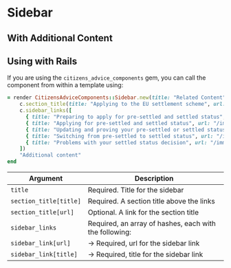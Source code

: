 
# Sidebar

<Preview>
  <Story id="components-sidebar--example" />
</Preview>

## With Additional Content

<Preview>
  <Story id="components-sidebar--with-additional-content" />
</Preview>

## Using with Rails

If you are using the `citizens_advice_components` gem, you can call the component from within a template using:

```rb
= render CitizensAdviceComponents::Sidebar.new(title: "Related Content") do |c|
    c.section_title(title: "Applying to the EU settlement scheme", url: "/immigration#h-applying-to-the-eu-settlement-scheme")
    c.sidebar_links([
      { title: "Preparing to apply for pre-settled and settled status", url: "/immigration/preparing-to-apply-for-pre-settled-and-settled-status" },
      { title: "Applying for pre-settled and settled status", url: "/immigration/applying-for-settled-status" },
      { title: "Updating and proving your pre-settled or settled status", url: "/immigration/viewing-your-pre-settled-or-settled-status" },
      { title: "Switching from pre-settled to settled status", url: "/immigration/switching-from-pre-settled-to-settled-status" },
      { title: "Problems with your settled status decision", url: "/immigration/problems-with-your-settled-status-decision" }
    ])
    "Additional content"
end
```

| Argument               | Description                                            |
| ---------------------- | ------------------------------------------------------ |
| `title`                | Required. Title for the sidebar                        |
| `section_title[title]` | Required. A section title above the links              |
| `section_title[url]`   | Optional. A link for the section title                 |
| `sidebar_links`        | Required, an array of hashes, each with the following: |
| `sidebar_link[url]`    | → Required, url for the sidebar link                   |
| `sidebar_link[title]`  | → Required, title for the sidebar link                 |
